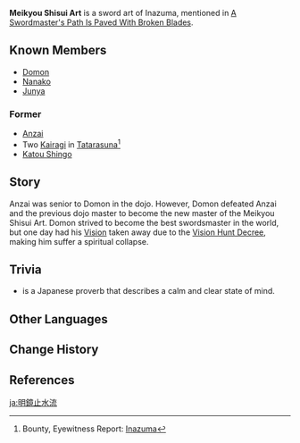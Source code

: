 {{Terminology Infobox
|type         = Lore
|region       = Inazuma
}}
'''Meikyou Shisui Art''' is a sword art of Inazuma, mentioned in [[A Swordmaster's Path Is Paved With Broken Blades]].

==Known Members==
* [[Domon]]
* [[Nanako]]
* [[Junya]]

===Former===
* [[Anzai]]
* Two [[Kairagi]] in [[Tatarasuna]]<ref>Bounty, Eyewitness Report: [[Bounties/List#Inazuma|Inazuma]]</ref>
* [[Katou Shingo]]

==Story==
Anzai was senior to Domon in the dojo. However, Domon defeated Anzai and the previous dojo master to become the new master of the Meikyou Shisui Art. Domon strived to become the best swordsmaster in the world, but one day had his [[Vision]] taken away due to the [[Vision Hunt Decree]], making him suffer a spiritual collapse.

==Trivia==
* {{Lang|{{wt|明鏡止水|''Meikyou shisui''}}|ja=明鏡止水|ja_tl=clear mirror, still water}} is a Japanese proverb that describes a calm and clear state of mind.

==Other Languages==
{{Other Languages
|en       = Meikyou Shisui Art
|zhs      = 明镜止水流
|zhs_rm   = Míngjìng Zhǐshuǐ Liú
|zht      = 明鏡止水流
|zht_rm   = Míngjìng Zhǐshuǐ Liú
|zh_tl    = Clear Mirror, Still Water Art{{Sino|zh|ja}}
|ja       = 明鏡止水流
|ja_rm    = Meikyou Shisui Ryuu
|ja_tl    = Clear Mirror, Still Water Art
|ko       = {{tt|명경지수류|明鏡止水流}}
|ko_rm    = Myeonggyeong Jisu Ryu
|ko_tl    = Clear Mirror, Still Water Art{{Sino|ko|ja}}
|es       = Estilo Meikyou Shisui
|es_tl    = Meikyou Shisui Style
|fr       = École Meikyou Shisui
|fr_tl    = Meikyou Shisui School
|ru       = Школа «Мэйкё сисуй»
|ru_tl    = School "Meikyou Shisui"
|th       = สำนักวิชา Meikyou Shisui
|th_rm    = Samnak wicha Meikyou Shisui
|th_tl    = 
|vi       = {{tt|Phái|派}} Meikyou Shisui
|vi_tl    = 
|de       = Meikyou-Shisui-Stil
|de_tl    = Meikyou Shisui Style
|id       = Seni Meikyou Shisui
|id_tl    = Meikyou Shisui Art
|pt       = Técnica Meikyou Shisui
|pt_tl    = 
|tr       = Meikyou Shisui Sanatı
|tr_tl    = 
|it       = Arte Meikyou Shisui
|it_tl    = 
}}

==Change History==
{{Change History|introduced=2.0}}

==References==
{{Reflist}}

[[ja:明鏡止水流]]